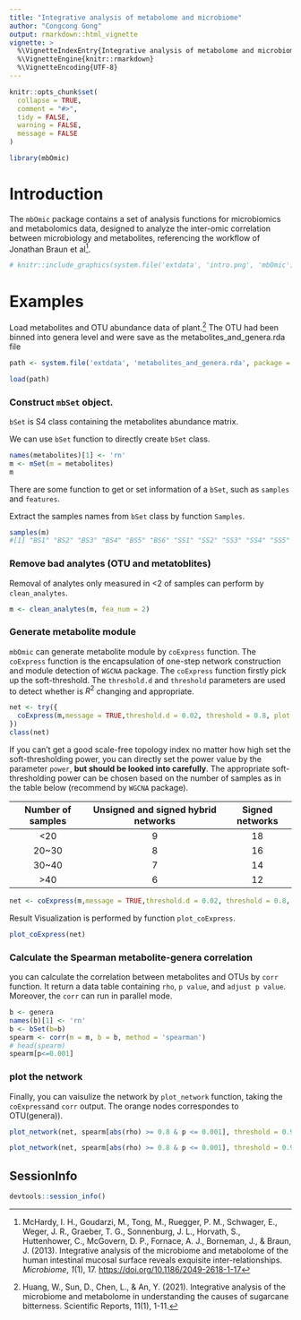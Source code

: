 ---
title: "Integrative analysis of metabolome and microbiome"
author: "Congcong Gong"
output: rmarkdown::html_vignette
vignette: >
  %\VignetteIndexEntry{Integrative analysis of metabolome and microbiome}
  %\VignetteEngine{knitr::rmarkdown}
  %\VignetteEncoding{UTF-8}
---

```{r, include = FALSE}
knitr::opts_chunk$set(
  collapse = TRUE,
  comment = "#>",
  tidy = FALSE,
  warning = FALSE,
  message = FALSE
)

```

```{r setup}
library(mbOmic)
```

# Introduction

The `mbOmic` package contains a set of analysis functions for microbiomics and metabolomics data, designed to analyze the inter-omic correlation between microbiology and metabolites, referencing the workflow of Jonathan Braun et al[^McHardy].

[^McHardy]: McHardy, I. H., Goudarzi, M., Tong, M., Ruegger, P. M., Schwager, E., Weger, J. R., Graeber, T. G., Sonnenburg, J. L., Horvath, S., Huttenhower, C., McGovern, D. P., Fornace, A. J., Borneman, J., & Braun, J. (2013). Integrative analysis of the microbiome and metabolome of the human intestinal mucosal surface reveals exquisite inter-relationships. *Microbiome*, *1*(1), 17. <https://doi.org/10.1186/2049-2618-1-17>

```{r}
# knitr::include_graphics(system.file('extdata', 'intro.png', 'mbOmic'))
```

# Examples

Load metabolites and OTU abundance data of plant.[^Huang] The OTU had been binned into genera level and were save as the metabolites_and_genera.rda file

[^Huang]: Huang, W., Sun, D., Chen, L., & An, Y. (2021). Integrative analysis of the microbiome and metabolome in understanding the causes of sugarcane bitterness. Scientific Reports, 11(1), 1-11.

```{r}
path <- system.file('extdata', 'metabolites_and_genera.rda', package = 'mbOmic')

load(path)
```

### Construct `mbSet` object.

`bSet` is S4 class containing the metabolites abundance matrix.

We can use `bSet` function to directly create `bSet` class.

```{r}
names(metabolites)[1] <- 'rn'
m <- mSet(m = metabolites)
m
```

There are some function to get or set information of a `bSet`, such as `samples` and `features`.

Extract the samples names from `bSet` class by function `Samples`.

```{r}
samples(m)
#[1] "BS1" "BS2" "BS3" "BS4" "BS5" "BS6" "SS1" "SS2" "SS3" "SS4" "SS5" "SS6"
```

### Remove bad analytes (OTU and metatoblites)

Removal of analytes only measured in \<2 of samples can perform by `clean_analytes`.

```{r}
m <- clean_analytes(m, fea_num = 2)
```

### Generate metabolite module

`mbOmic` can generate metabolite module by `coExpress` function. The `coExpress` function is the encapsulation of one-step network construction and module detection of `WGCNA` package. The `coExpress` function firstly pick up the soft-threshold. The `threshold.d` and `threshold` parameters are used to detect whether is $R^2$ changing and appropriate.

```{r, fig.width= 6, fig.height= 5}
net <- try({
  coExpress(m,message = TRUE,threshold.d = 0.02, threshold = 0.8, plot = TRUE)
})
class(net)
```

If you can't get a good scale-free topology index no matter how high set the soft-thresholding power, you can directly set the power value by the parameter `power`, **but should be looked into carefully**. The appropriate soft-thresholding power can be chosen based on the number of samples as in the table below (recommend by `WGCNA` package).

| **Number of samples** | **Unsigned and signed hybrid networks** | **Signed networks** |
|:---------------------:|:---------------------------------------:|:-------------------:|
|         \<20          |                    9                    |         18          |
|        20\~30         |                    8                    |         16          |
|        30\~40         |                    7                    |         14          |
|         \>40          |                    6                    |         12          |

```{r}
net <- coExpress(m,message = TRUE,threshold.d = 0.02, threshold = 0.8, power = 9)
```

Result Visualization is performed by function `plot_coExpress`.

```{r, fig.align='center', fig.width= 5, fig.height= 4}
plot_coExpress(net)
```

### Calculate the Spearman metabolite-genera correlation

you can calculate the correlation between metabolites and OTUs by `corr` function. It return a data table containing `rho`, `p value`, and `adjust p value`. Moreover, the `corr` can run in parallel mode.

```{r}
b <- genera
names(b)[1] <- 'rn'
b <- bSet(b=b)
spearm <- corr(m = m, b = b, method = 'spearman')
# head(spearm)
spearm[p<=0.001]
```

### plot the network

Finally, you can vaisulize the network by `plot_network` function, taking the `coExpress`and `corr` output. The orange nodes correspondes to OTU(genera)).


```{r, fig.align='center', fig.width= 6, fig.height= 5, dpi=150}
plot_network(net, spearm[abs(rho) >= 0.8 & p <= 0.001], threshold = 0.9, show_text = FALSE)
```


```{r, fig.align='center', fig.width= 6, fig.height= 5, dpi=150}
plot_network(net, spearm[abs(rho) >= 0.8 & p <= 0.001], threshold = 0.9)
```

## SessionInfo
```{r}
devtools::session_info()
```

